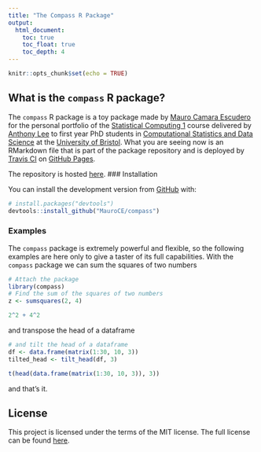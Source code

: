```yaml
---
title: "The Compass R Package"
output:
  html_document:
    toc: true
    toc_float: true
    toc_depth: 4
---
```


```r
knitr::opts_chunk$set(echo = TRUE)
```

## What is the `compass` R package?

The `compass` R package is a toy package made by [Mauro Camara Escudero](https://github.com/MauroCE) for the personal portfolio of the [Statistical Computing 1](https://awllee.github.io/sc1-2019/) course delivered by [Anthony Lee](http://www.bristol.ac.uk/maths/people/anthony-w-lee/index.html) to first year PhD students in [Computational Statistics and Data Science](COMPASS) at the [University of Bristol](www.bris.ac.uk). What you are seeing now is an RMarkdown file that is part of the package repository and is deployed by [Travis CI](https://travis-ci.com) on [GitHub Pages](https://pages.github.com/).

The repository is hosted [here](https://github.com/MauroCE/compass).
### Installation

You can install the development version from [GitHub](https://github.com/) with:
```r
# install.packages("devtools")
devtools::install_github("MauroCE/compass")
```

### Examples
The `compass` package is extremely powerful and flexible, so the following examples are here only to give a taster of its full capabilities. With the `compass` package we can sum the squares of two numbers

```r
# Attach the package
library(compass)
# Find the sum of the squares of two numbers
z <- sumsquares(2, 4)
```
```r
2^2 + 4^2
```
and transpose the head of a dataframe
```r
# and tilt the head of a dataframe
df <- data.frame(matrix(1:30, 10, 3))
tilted_head <- tilt_head(df, 3)
```
```r
t(head(data.frame(matrix(1:30, 10, 3)), 3))
```
and that's it.


## License
This project is licensed under the terms of the MIT license. 
The full license can be found [here](LICENSE.md).
